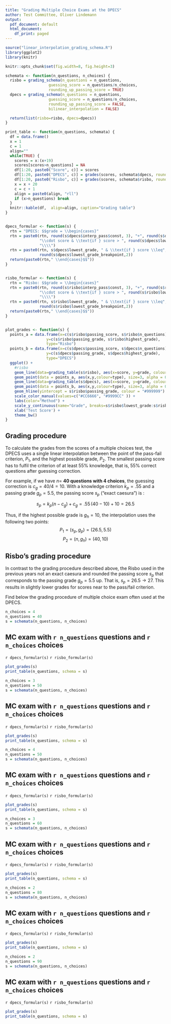 ```yaml
---
title: "Grading Multiple Choice Exams at the DPECS"
author: Test Committee, Oliver Lindemann
output:
  pdf_document: default
  html_document:
    df_print: paged
---
```


<!-- Version 2 -->

```r
source("linear_interpolation_grading_schema.R")
library(ggplot2)
library(knitr)

knitr::opts_chunk$set(fig.width=8, fig.height=3)

schemata <- function(n_questions, n_choices) {
  risbo = grading_schema(n_questions = n_questions,
                   guessing_score = n_questions/n_choices,
                   rounding_up_passing_score = TRUE)
  dpecs = grading_schema(n_questions = n_questions,
                   guessing_score = n_questions/n_choices,
                   rounding_up_passing_score = FALSE,
                   bilinear_interpolation = FALSE)

  return(list(risbo=risbo, dpecs=dpecs))
}

print_table <- function(n_questions, schemata) {
  df = data.frame()
  x = 1
  c = 1
  align=""
  while(TRUE) {
    scores = x:(x+19)
    scores[scores>n_questions] = NA
    df[1:20, paste0("Score", c)] = scores
    df[1:20, paste0("DPECS", c)] = grades(scores, schemata$dpecs, rounding_digits = 1)
    df[1:20, paste0("Risbo", c)] = grades(scores, schemata$risbo, rounding_digits = 1)
    x = x + 20
    c = c + 1
    align = paste0(align, "rll")
    if (x>n_questions) break
  }
  knitr::kable(df,  align=align, caption="Grading table")
}


dpecs_formular <- function(s) {
  rtn = "DPECS: $$grade = \\begin{cases}"
  rtn = paste0(rtn, round(s$dpecs$interp_pass$const, 3), "+", round(s$dpecs$interp_pass$b, 3),
               "\\cdot score & \\text{if } score > ", round(s$dpecs$lowest_grade_breakpoint,2),
               "\\\\")
  rtn = paste0(rtn, s$dpecs$lowest_grade, " & \\text{if } score \\leq",
               round(s$dpecs$lowest_grade_breakpoint,2))
  return(paste0(rtn," \\end{cases}$$"))
}


risbo_formular <- function(s) {
  rtn = "Risbo: $$grade = \\begin{cases}"
  rtn = paste0(rtn, round(s$risbo$interp_pass$const, 3), "+", round(s$risbo$interp_pass$b, 3),
               "\\cdot score & \\text{if } score > ", round(s$risbo$lowest_grade_breakpoint,2),
               "\\\\")
  rtn = paste0(rtn, s$risbo$lowest_grade, " & \\text{if } score \\leq",
               round(s$risbo$lowest_grade_breakpoint,2))
  return(paste0(rtn," \\end{cases}$$"))
}


plot_grades <- function(s) {
  points_a = data.frame(x=c(s$risbo$passing_score, s$risbo$n_questions),
                  y=c(s$risbo$passing_grade, s$risbo$highest_grade),
                  type="Risbo")
  points_b = data.frame(x=c(s$dpecs$passing_score, s$dpecs$n_questions),
                  y=c(s$dpecs$passing_grade, s$dpecs$highest_grade),
                  type="DPECS")
  ggplot() +
    #risbo
    geom_line(data=grading_table(s$risbo), aes(x=score, y=grade, colour="Risbo")) +
    geom_point(data = points_a, aes(x,y,colour=type), size=3, alpha = 0.75) +
    geom_line(data=grading_table(s$dpecs), aes(x=score, y=grade, colour="DPECS")) +
    geom_point(data = points_b, aes(x,y,colour=type), size=3, alpha = 0.75) +
    geom_hline(yintercept = s$risbo$passing_grade, colour = "#999999") +
    scale_color_manual(values=c("#CC6666", "#9999CC" )) +
    labs(color="Method") +
    scale_y_continuous(name="Grade", breaks=s$risbo$lowest_grade:s$risbo$highest_grade) +
    xlab('Test Score') +
    theme_bw()
}
```


## Grading procedure

To calculate the grades from the scores of a multiple choices test, the DPECS uses a single linear interpolation between the point of the pass-fail criterion, $P_1$, and the highest possible grade, $P_2$. The smallest passing score has to fulfil the criterion of at least 55% knowledge, that is, 55% correct questions after guessing correction. 


For example, if we have $n=$ **40 questions with 4 choices**, the guessing correction is $c_g=40/4=10$. With a knowledge criterion $k_p=.55$ and a passing grade $g_{p}=5.5$, the passing score $s_p$ ("exact caesura") is :

$$s_p = k_p ( n - c_g) + c_g = .55\, (40 -10) + 10 = 26.5$$

Thus, if the highest possible grade is $g_{h}=10$, the interpolation uses the following two points: $$P_1 = (s_p, g_p)=(26.5,5.5)$$ $$P_2 =(n, g_h)=(40,10) $$

## Risbo's grading procedure  

In contrast to the grading procedure described above, the Risbo used in the previous years not an exact caesura and rounded the passing score $s_p$ that corresponds to the passing grade $g_{p}=5.5$ up. That is, $s_p = 26.5\rightarrow  27$. This results in slightly lower grades for scores near to the pass/fail criterion. 

Find below the grading procedure of multiple choice exam often used at the DPECS.

\newpage

```r
n_choices = 4
n_questions = 40
s = schemata(n_questions, n_choices)
```
## MC exam with `r n_questions` questions and `r n_choices` choices
`r dpecs_formular(s)`
`r risbo_formular(s)`
```r
plot_grades(s)
print_table(n_questions, schema = s)
```

\newpage
```r
n_choices = 3
n_questions = 50
s = schemata(n_questions, n_choices)
```
## MC exam with `r n_questions` questions and `r n_choices` choices
`r dpecs_formular(s)`
`r risbo_formular(s)`
```r
plot_grades(s)
print_table(n_questions, schema = s)
```



\newpage
```r
n_choices = 4
n_questions = 50
s = schemata(n_questions, n_choices)
```
## MC exam with `r n_questions` questions and `r n_choices` choices
`r dpecs_formular(s)`
`r risbo_formular(s)`
```r
plot_grades(s)
print_table(n_questions, schema = s)
```

\newpage
```r
n_choices = 3
n_questions = 60
s = schemata(n_questions, n_choices)
```
## MC exam with `r n_questions` questions and `r n_choices` choices
`r dpecs_formular(s)`
`r risbo_formular(s)`
```r
plot_grades(s)
print_table(n_questions, schema = s)
```




\newpage
```r
n_choices = 2
n_questions = 80
s = schemata(n_questions, n_choices)
```
## MC exam with `r n_questions` questions and `r n_choices` choices
`r dpecs_formular(s)`
`r risbo_formular(s)`
```r
plot_grades(s)
print_table(n_questions, schema = s)
```



\newpage
```r
n_choices = 2
n_questions = 90
s = schemata(n_questions, n_choices)
```
## MC exam with `r n_questions` questions and `r n_choices` choices
`r dpecs_formular(s)`
`r risbo_formular(s)`
```r
plot_grades(s)
print_table(n_questions, schema = s)
```
